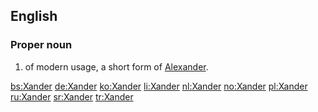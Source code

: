 ==English==

===Proper noun===
{{en-proper noun}}

# {{given name|male|from=Ancient Greek}} of modern usage, a short form of [[Alexander]].

[[bs:Xander]]
[[de:Xander]]
[[ko:Xander]]
[[li:Xander]]
[[nl:Xander]]
[[no:Xander]]
[[pl:Xander]]
[[ru:Xander]]
[[sr:Xander]]
[[tr:Xander]]